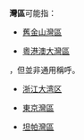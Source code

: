 '''灣區'''可能指：
* {{flagicon|USA}}[[舊金山灣區|舊金山灣區]]
* {{flagicon|PRC}}[[粵港澳大灣區|粵港澳大灣區]]

{{何意|當中華人民共和國提出'''粵港澳大灣區'''時，下列城市群亦會被稱之為灣區}}，但並非通用稱呼。
* {{flagicon|PRC}}[[浙江大湾区|浙江大湾区]]
* {{flagicon|JPN}}[[首都圈_(日本)|東京灣區]]
* {{flagicon|USA}}[[坦帕灣區|坦帕灣區]]

{{Disambig|W|Cat=二字地名消歧义}}